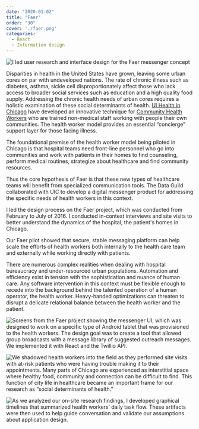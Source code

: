 ```yaml
---
date: "2020-01-02"
title: "Faer"
order: "30"
cover: './faer.png'
categories:
  - React
  - Information design
---
```


![I led user research and interface design for the Faer messenger concept](faer.png)

Disparities in health in the United States have grown, leaving some urban cores on par with undeveloped nations. The rate of chronic illness such as diabetes, asthma, sickle cell disproportionately affect those who lack access to broader social services such as education and a high quality food supply. Addressing the chronic health needs of urban cores requires a holistic examination of these social determinants of health. [UI Health in Chicago](https://hospital.uillinois.edu/) have developed an innovative technique for [Community Health Workers](https://www.cdc.gov/dhdsp/pubs/toolkits/chw-toolkit.htm) who are trained non-medical staff working with people their own communities. The health worker model provides an essential “concierge” support layer for those facing illness.

The foundational premise of the health worker model being piloted in Chicago is that hospital teams need front-line personnel who go into communities and work with patients in their homes to find counseling, perform medical routines, strategize about healthcare and find community resources.

Thus the core hypothesis of Faer is that these new types of healthcare teams will benefit from specialized communication tools. The Data Guild collaborated with UIC to develop a digital messenger product for addressing the specific needs of health workers in this context. 

I led the design process on the Faer project, which was conducted from February to July of 2016. I conducted in-context interviews and site visits to better understand the dynamics of the hospital, the patient's homes in Chicago.

Our Faer pilot showed that secure, stable messaging platform can help scale the efforts of health workers both internally to the health care team and externally while working directly with patients. 

There are numerous complex realities when dealing with hospital bureaucracy and under-resourced urban populations. Automation and efficiency exist in tension with the sophistication and nuance of human care. Any software intervention in this context must be flexible enough to recede into the background behind the talented operation of a human operator, the health worker. Heavy-handed optimizations can threaten to disrupt a delicate relational balance between the health worker and the patient.

![Screens from the Faer project showing the messenger UI, which was designed to work on a specific type of Android tablet that was provisioned to the health workers. The design goal was to create a tool that allowed group broadcasts with a message library of suggested outreach messages. We implemented it with React and the Twillio API.](faer2.png)

![We shadowed health workers into the field as they performed site visits with at-risk patients who were having trouble making it to their appointments. Many parts of Chicago are experienced as interstitial space where healthy food, community and connection can be difficult to find. This function of city life in healthcare became an important frame for our research as “social determinants of health.”](faer3.png)

![As we analyzed our on-site research findings, I developed graphical timelines that summarized health workers’ daily task flow. These artifacts were then used to help guide conversation and validate our assumptions about application design.](faer4.png)